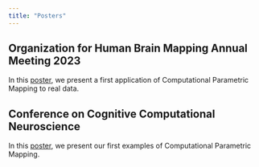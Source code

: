 ```yaml
---
title: "Posters"
---
```


## Organization for Human Brain Mapping Annual Meeting 2023

In this [poster](/posters/2023-07-21-OHBM.qmd), we present a first application of Computational Parametric Mapping to real data.


## Conference on Cognitive Computational Neuroscience

In this [poster](/posters/2022-08-25-CCN.qmd), we present our first examples of Computational Parametric Mapping.

